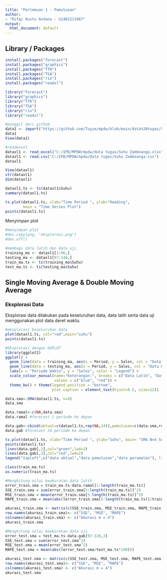 ```yaml
---
title: "Pertemuan 1 - Pemulusan"
author:
- "Rifqi Rustu Andana - G1401211067"
output:
  html_document: default
---
```


## Library / Packages

```r
install.packages("forecast")
install.packages("graphics")
install.packages("TTR")
install.packages("TSA")
install.packages("rio")
install.packages("readxl")
```

```r
library("forecast")
library("graphics")
library("TTR")
library("TSA")
library("rio")
library("readxl")
```

```r
#panggil dari github
data1 <- import("https://github.com/Tuyye/mpdw/blob/main/data%20tugas/Suhu%20Zamboanga.csv")
data1
View(data1)
```

```r
#readexcel
dataxl1 <- read_excel("C:/IPB/MPDW/mpdw/data tugas/Suhu Zamboanga.xlsx")
dataxl1 <- read.csv("C:/IPB/MPDW/mpdw/data tugas/Suhu Zamboanga.csv")
dataxl1
```

```r
View(dataxl1)
str(dataxl1)
dim(dataxl1)
```

```r
dataxl1.ts <- ts(dataxl1$Suhu)
summary(dataxl1.ts)
```

```r
ts.plot(dataxl1.ts, xlab="Time Period ", ylab="Reading", 
        main = "Time Series Plot")
points(dataxl1.ts)
```

Menyimpan plot

```r
#menyimpan plot
#dev.copy(png, "eksplorasi.png")
#dev.off()
```

```r
#membagi data latih dan data uji
training_ma <- dataxl1[1:96,]
testing_ma <- dataxl1[97:144,]
train_ma.ts <- ts(training_ma$Suhu)
test_ma.ts <- ts(testing_ma$Suhu)
```

## Single Moving Average & Double Moving Average

### Eksplorasi Data

Eksplorasi data dilakukan pada keseluruhan data, data latih serta data uji menggunakan plot data deret waktu.

```r
#eksplorasi keseluruhan data
plot(dataxl1.ts, col="red",main="suhu")
points(dataxl1.ts)

```

```r
#Eksplorasi dengan GGPLOT
library(ggplot2)
ggplot() + 
  geom_line(data = training_ma, aes(x = Period, y = Sales, col = "Data Latih")) +
  geom_line(data = testing_ma, aes(x = Period, y = Sales, col = "Data Uji")) +
  labs(x = "Periode Waktu", y = "Sales", color = "Legend") +
  scale_colour_manual(name="Keterangan:", breaks = c("Data Latih", "Data Uji"),
                      values = c("blue", "red")) + 
  theme_bw() + theme(legend.position = "bottom",
                     plot.caption = element_text(hjust=0.5, size=12))
```

```r
data.sma<-SMA(dataxl1.ts, n=4)
data.sma
```

```r
data.ramal<-c(NA,data.sma)
data.ramal #forecast 1 periode ke depan
```

```r
data.gab<-cbind(aktual=c(dataxl1.ts,rep(NA,24)),pemulusan=c(data.sma,rep(NA,24)),ramalan=c(data.ramal,rep(data.ramal[length(data.ramal)],23)))
data.gab #forecast 24 periode ke depan
```

```r
ts.plot(dataxl1.ts, xlab="Time Period ", ylab="Suhu", main= "SMA N=4 Suhu Zamboaga")
points(dataxl1.ts)
lines(data.gab[,2],col="green",lwd=2)
lines(data.gab[,3],col="red",lwd=2)
legend("topleft",c("data aktual","data pemulusan","data peramalan"), lty=8, col=c("black","green","red"), cex=0.5)
```
```r
class(train_ma.ts)
as.numeric(train_ma.ts)
```


```r
#Menghitung nilai keakuratan data latih
error_train.sma = train_ma.ts-data.ramal[1:length(train_ma.ts)]
SSE_train.sma = sum(error_train.sma[5:length(train_ma.ts)]^2)
MSE_train.sma = mean(error_train.sma[5:length(train_ma.ts)]^2)
MAPE_train.sma = mean(abs((error_train.sma[5:length(train_ma.ts)]/train_ma.ts[5:length(train_ma.ts)])*100))

akurasi_train.sma <- matrix(c(SSE_train.sma, MSE_train.sma, MAPE_train.sma))
row.names(akurasi_train.sma)<- c("SSE", "MSE", "MAPE")
colnames(akurasi_train.sma) <- c("Akurasi m = 4")
akurasi_train.sma
```

```r
#Menghitung nilai keakuratan data uji
error_test.sma = test_ma.ts-data.gab[97:120,3]
SSE_test.sma = sum(error_test.sma^2)
MSE_test.sma = mean(error_test.sma^2)
MAPE_test.sma = mean(abs((error_test.sma/test_ma.ts*100)))

akurasi_test.sma <- matrix(c(SSE_test.sma, MSE_test.sma, MAPE_test.sma))
row.names(akurasi_test.sma)<- c("SSE", "MSE", "MAPE")
colnames(akurasi_test.sma) <- c("Akurasi m = 4")
akurasi_test.sma
```


